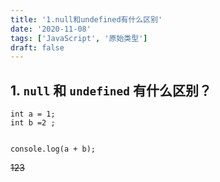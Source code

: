 ```yaml
---
title: '1.null和undefined有什么区别'
date: '2020-11-08'
tags: ['JavaScript', '原始类型']
draft: false
---
```


## 1. `null` 和 `undefined` 有什么区别？

```js:null和undefined
int a = 1;
int b =2 ;


console.log(a + b);
```

<del>123</del>
